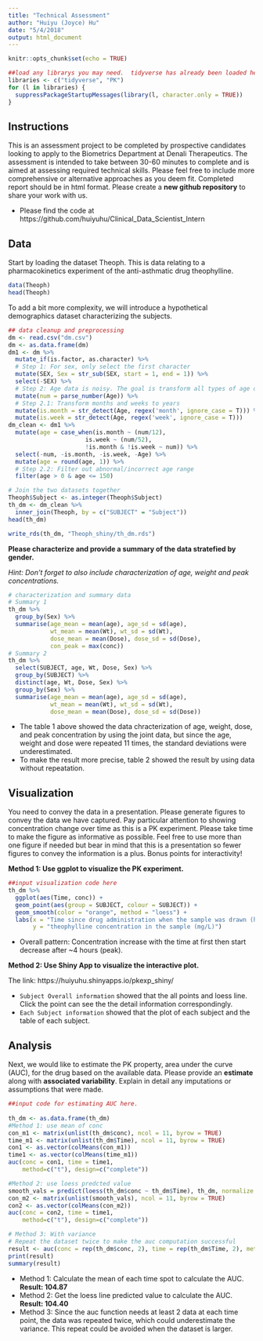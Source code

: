 ```yaml
---
title: "Technical Assessment"
author: "Huiyu (Joyce) Hu"
date: "5/4/2018"
output: html_document
---
```


```r
knitr::opts_chunk$set(echo = TRUE)
```
```r
##load any librarys you may need.  tidyverse has already been loaded here for you
libraries <- c("tidyverse", "PK")
for (l in libraries) {
  suppressPackageStartupMessages(library(l, character.only = TRUE))
}
```


## Instructions

This is an assessment project to be completed by prospective candidates looking to apply to the Biometrics Department at Denali Therapeutics.  The assessment is intended to take between 30-60 minutes to complete and is aimed at assessing required technical skills.  Please feel free to include more comprehensive or alternative approaches as you deem fit.  Completed report should be in html format.  Please create a **new github repository** to share your work with us. 

* Please find the code at https://github.com/huiyuhu/Clinical_Data_Scientist_Intern

## Data 
Start by loading the dataset Theoph.  This is data relating to a  pharmacokinetics experiment of the anti-asthmatic drug theophylline.  


```r
data(Theoph)
head(Theoph)
```

To add a bit more complexity, we will introduce a hypothetical demographics dataset characterizing the subjects.

```r

## data cleanup and preprocessing
dm <- read.csv("dm.csv")
dm <- as.data.frame(dm)
dm1 <- dm %>% 
  mutate_if(is.factor, as.character) %>%  
  # Step 1: For sex, only select the first character
  mutate(SEX, Sex = str_sub(SEX, start = 1, end = 1)) %>% 
  select(-SEX) %>%
  # Step 2: Age data is noisy. The goal is transform all types of age data to "years"
  mutate(num = parse_number(Age)) %>%
  # Step 2.1: Transform months and weeks to years
  mutate(is.month = str_detect(Age, regex('month', ignore_case = T))) %>%
  mutate(is.week = str_detect(Age, regex('week', ignore_case = T))) 
dm_clean <- dm1 %>% 
  mutate(age = case_when(is.month ~ (num/12),
                      is.week ~ (num/52),
                      !is.month & !is.week ~ num)) %>%
  select(-num, -is.month, -is.week, -Age) %>%
  mutate(age = round(age, 1)) %>% 
  # Step 2.2: Filter out abnormal/incorrect age range
  filter(age > 0 & age <= 150)

# Join the two datasets together
Theoph$Subject <- as.integer(Theoph$Subject)
th_dm <- dm_clean %>% 
  inner_join(Theoph, by = c("SUBJECT" = "Subject"))
head(th_dm)

write_rds(th_dm, "Theoph_shiny/th_dm.rds")
```

**Please characterize and provide a summary of the data stratefied by gender.**

*Hint:  Don't forget to also include characterization of age, weight and peak concentrations.*

```r
# characterization and summary data
# Summary 1
th_dm %>% 
  group_by(Sex) %>%
  summarise(age_mean = mean(age), age_sd = sd(age),
            wt_mean = mean(Wt), wt_sd = sd(Wt),
            dose_mean = mean(Dose), dose_sd = sd(Dose),
            con_peak = max(conc))
# Summary 2
th_dm %>% 
  select(SUBJECT, age, Wt, Dose, Sex) %>%
  group_by(SUBJECT) %>%
  distinct(age, Wt, Dose, Sex) %>%
  group_by(Sex) %>%
  summarise(age_mean = mean(age), age_sd = sd(age),
            wt_mean = mean(Wt), wt_sd = sd(Wt),
            dose_mean = mean(Dose), dose_sd = sd(Dose))
```

* The table 1 above showed the data chracterization of age, weight, dose, and peak concentration by using the joint data, but since the age, weight and dose were repeated 11 times, the standard deviations were underestimated. 
* To make the result more precise, table 2 showed the result by using data without repeatation. 

## Visualization

You need to convey the data in a presentation.  Please generate figures to convey the data we have captured.  Pay particular attention to showing concentration change over time as this is a PK experiment.  Please take time to make the figure as informative as possible. Feel free to use more than one figure if needed but bear in mind that this is a presentation so fewer figures to convey the information is a plus.  Bonus points for interactivity!

**Method 1: Use ggplot to visualize the PK experiment.**
```r
##input visualization code here
th_dm %>% 
  ggplot(aes(Time, conc)) +
  geom_point(aes(group = SUBJECT, colour = SUBJECT)) + 
  geom_smooth(color = "orange", method = "loess") +
  labs(x = "Time since drug administration when the sample was drawn (hr)",
       y = "theophylline concentration in the sample (mg/L)")

```

* Overall pattern: Concentration increase with the time at first then start decrease after ~4 hours (peak).

**Method 2: Use Shiny App to visualize the interactive plot.**

The link: https://huiyuhu.shinyapps.io/pkexp_shiny/

* `Subject Overall information` showed that the all points and loess line. Click the point can see the the detail information correspondingly.
* `Each Subject information` showed that the plot of each subject and the table of each subject. 

## Analysis
Next, we would like to estimate the PK property, area under the curve (AUC), for the drug based on the available data.  Please provide an **estimate** along with **associated variability**.  Explain in detail any imputations or assumptions that were made.  

```r
##input code for estimating AUC here.
 
th_dm <- as.data.frame(th_dm)
#Method 1: use mean of conc
con_m1 <- matrix(unlist(th_dm$conc), ncol = 11, byrow = TRUE)
time_m1 <- matrix(unlist(th_dm$Time), ncol = 11, byrow = TRUE)
con1 <- as.vector(colMeans(con_m1)) 
time1 <- as.vector(colMeans(time_m1)) 
auc(conc = con1, time = time1, 
    method=c("t"), design=c("complete"))

#Method 2: use loess predcted value
smooth_vals = predict(loess(th_dm$conc ~ th_dm$Time), th_dm, normalize = T)
con_m2 <- matrix(unlist(smooth_vals), ncol = 11, byrow = TRUE)
con2 <- as.vector(colMeans(con_m2)) 
auc(conc = con2, time = time1, 
    method=c("t"), design=c("complete"))

# Method 3: With variance
# Repeat the dataset twice to make the auc computation successful
result <- auc(conc = rep(th_dm$conc, 2), time = rep(th_dm$Time, 2), method = c("z", "t"), design = "ssd")
print(result)
summary(result)
```
* Method 1: Calculate the mean of each time spot to calculate the AUC. **Result: 104.87 **
* Method 2: Get the loess line predicted value to calculate the AUC. **Result: 104.40 **
* Method 3: Since the auc function needs at least 2 data at each time point, the data was repeated twice, which could underestimate the variance. This repeat could be avoided when the dataset is larger.

